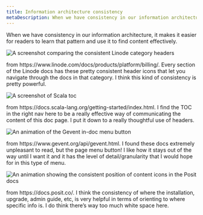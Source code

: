 ```yaml
---
title: Information architecture consistency
metaDescription: When we have consistency in our information architecture, it makes it easier for readers to learn that pattern and use it to find content effectively.
---
```









When we have consistency in our information architecture, it makes it easier for readers to learn that pattern and use it to find content effectively.

<img
    title="Consistent IA makes it easier to find things"
    alt="A screenshot comparing the consistent Linode category headers"
    src={styleguideLinodeInformationArchitecture}
/>

<figcaption>
    from https://www.linode.com/docs/products/platform/billing/. Every section of the Linode docs has these pretty consistent header icons that let you navigate through the docs in that category. I think this kind of consistency is pretty powerful.
</figcaption>

<img
    title="A thoughtful use of headers makes in-doc IA more useful"
    alt="A screenshot of Scala toc"
    src={styleguideScalaToc}
/>

<figcaption>
    from https://docs.scala-lang.org/getting-started/index.html. I find the TOC in the right nav here to be a really effective way of communicating the content of this doc page. I put it down to a really thoughtful use of headers.
</figcaption>

<img
    title="It's nice to be able to summon or hide IA"
    alt="An animation of the Gevent in-doc menu button"
    src={styleguideGeventMenuButton}
/>

<figcaption>
    from https://www.gevent.org/api/gevent.html. I found these docs extremely unpleasant to read, but the page menu button! I like how it stays out of the way until I want it and it has the level of detail/granularity that I would hope for in this type of menu.
</figcaption>

<img
    title="Visual consistency makes things easier to find"
    alt="An animation showing the consistent position of content icons in the Posit docs"
    src={styleguidePositConsistentIcons}
/>

<figcaption>
    from https://docs.posit.co/. I think the consistency of where the installation, upgrade, admin guide, etc, is very helpful in terms of orienting to where specific info is. I do think there’s way too much white space here.
</figcaption>